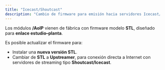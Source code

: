 ```yaml
---
title: "Icecast/Shoutcast"
description: "Cambio de firmware para emisión hacia servidores Icecast/Shotcast"
---
```



Los módulos **/AoIP** vienen de fábrica con firmware modelo **STL**, diseñado para **enlace estudio–planta**.

Es posible actualizar el firmware para:

- Instalar una **nueva versión STL**.
- Cambiar de **STL** a **Upstreamer**, para conexión directa a Internet con servidores de streaming tipo **Shoutcast/Icecast**.

<icecast />
